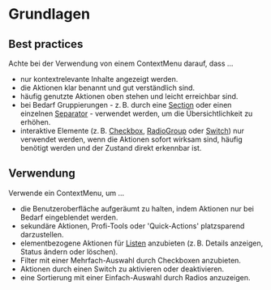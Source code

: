 # Grundlagen

## Best practices

Achte bei der Verwendung von einem ContextMenu darauf, dass ...

- nur kontextrelevante Inhalte angezeigt werden.
- die Aktionen klar benannt und gut verständlich sind.
- häufig genutzte Aktionen oben stehen und leicht erreichbar sind.
- bei Bedarf Gruppierungen - z. B. durch eine
  [Section](/03-components/structure/section/overview) oder einen einzelnen
  [Separator](/03-components/structure/separator/overview) - verwendet werden, um die
  Übersichtlichkeit zu erhöhen.
- interaktive Elemente (z. B. [Checkbox](/03-components/form-controls/checkbox/overview),
  [RadioGroup](/03-components/form-controls/radio-group/overview) oder
  [Switch](/03-components/form-controls/switch/overview)) nur verwendet werden, wenn die
  Aktionen sofort wirksam sind, häufig benötigt werden und der Zustand direkt
  erkennbar ist.

## Verwendung

Verwende ein ContextMenu, um ...

- die Benutzeroberfläche aufgeräumt zu halten, indem Aktionen nur bei Bedarf
  eingeblendet werden.
- sekundäre Aktionen, Profi-Tools oder 'Quick-Actions' platzsparend
  darzustellen.
- elementbezogene Aktionen für [Listen](/03-components/structure/list/overview)
  anzubieten (z. B. Details anzeigen, Status ändern oder löschen).
- Filter mit einer Mehrfach-Auswahl durch Checkboxen anzubieten.
- Aktionen durch einen Switch zu aktivieren oder deaktivieren.
- eine Sortierung mit einer Einfach-Auswahl durch Radios anzuzeigen.
